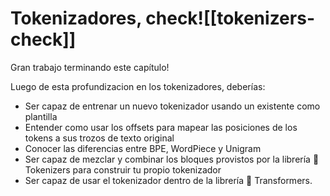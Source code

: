 # Tokenizadores, check![[tokenizers-check]]

<CourseFloatingBanner
    chapter={6}
    classNames="absolute z-10 right-0 top-0"
/>

Gran trabajo terminando este capítulo!

Luego de esta profundizacion en los tokenizadores, deberías:

- Ser capaz de entrenar un nuevo tokenizador usando un existente como plantilla
- Entender como usar los offsets para mapear las posiciones de los tokens a sus trozos de texto original
- Conocer las diferencias entre BPE, WordPiece y Unigram
- Ser capaz de mezclar y combinar los bloques provistos por la librería 🤗 Tokenizers para construir tu propio tokenizador
- Ser capaz de usar el tokenizador dentro de la librería 🤗 Transformers.

